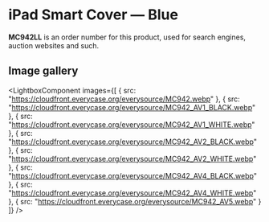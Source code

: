 
# iPad Smart Cover — Blue

<Callout type='info' emoji='👉🏻'>**MC942LL** is an order number for this product, used for search engines, auction websites and such.</Callout>

## Image gallery

<LightboxComponent
    images={[
      {
        src: "https://cloudfront.everycase.org/everysource/MC942.webp"
      },
      {
        src: "https://cloudfront.everycase.org/everysource/MC942_AV1_BLACK.webp"
      },
      {
        src: "https://cloudfront.everycase.org/everysource/MC942_AV1_WHITE.webp"
      },
      {
        src: "https://cloudfront.everycase.org/everysource/MC942_AV2_BLACK.webp"
      },
      {
        src: "https://cloudfront.everycase.org/everysource/MC942_AV2_WHITE.webp"
      },
      {
        src: "https://cloudfront.everycase.org/everysource/MC942_AV4_BLACK.webp"
      },
      {
        src: "https://cloudfront.everycase.org/everysource/MC942_AV4_WHITE.webp"
      },
      {
        src: "https://cloudfront.everycase.org/everysource/MC942_AV5.webp"
      }
    ]}
  />
